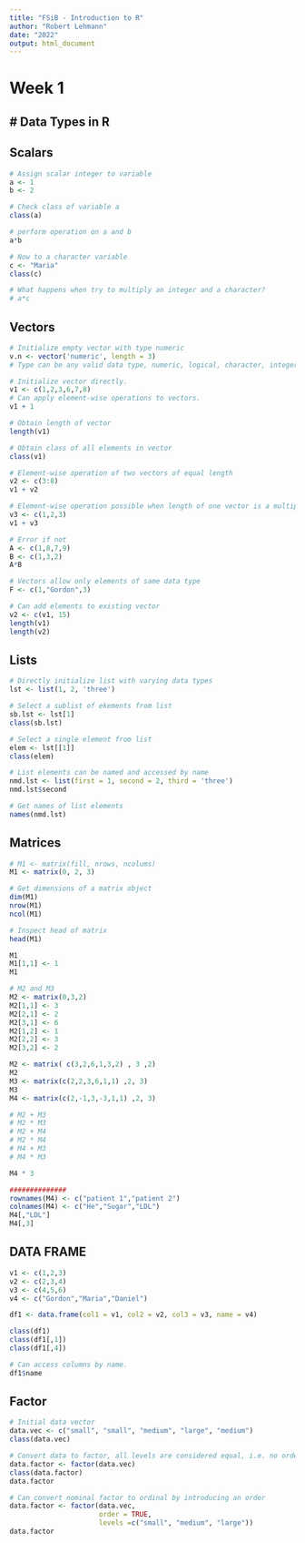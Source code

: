```yaml
---
title: "FSiB - Introduction to R"
author: "Robert Lehmann"
date: "2022"
output: html_document
---
```


# Week 1

## \# Data Types in R

## Scalars

```r
# Assign scalar integer to variable
a <- 1
b <- 2

# Check class of variable a
class(a)

# perform operation on a and b
a*b

# Now to a character variable
c <- "Maria"
class(c)

# What happens when try to multiply an integer and a character?
# a*c
```

## Vectors

```r
# Initialize empty vector with type numeric
v.n <- vector('numeric', length = 3)
# Type can be any valid data type, numeric, logical, character, integer

# Initialize vector directly.
v1 <- c(1,2,3,6,7,8)
# Can apply element-wise operations to vectors.
v1 + 1

# Obtain length of vector
length(v1)

# Obtain class of all elements in vector
class(v1)

# Element-wise operation of two vectors of equal length
v2 <- c(3:8)
v1 + v2

# Element-wise operation possible when length of one vector is a multiple of the other
v3 <- c(1,2,3)
v1 + v3 

# Error if not
A <- c(1,8,7,9)
B <- c(1,3,2)
A*B

# Vectors allow only elements of same data type
F <- c(1,"Gordon",3)

# Can add elements to existing vector
v2 <- c(v1, 15)
length(v1)
length(v2)
```

## Lists

```r
# Directly initialize list with varying data types
lst <- list(1, 2, 'three')

# Select a sublist of ekements from list 
sb.lst <- lst[1]
class(sb.lst)

# Select a single element from list
elem <- lst[[1]]
class(elem)

# List elements can be named and accessed by name
nmd.lst <- list(first = 1, second = 2, third = 'three')
nmd.lst$second

# Get names of list elements
names(nmd.lst)
```

## Matrices

```r
# M1 <- matrix(fill, nrows, ncolums)
M1 <- matrix(0, 2, 3)

# Get dimensions of a matrix object
dim(M1)
nrow(M1)
ncol(M1)

# Inspect head of matrix
head(M1)

M1
M1[1,1] <- 1
M1

# M2 and M3
M2 <- matrix(0,3,2)
M2[1,1] <- 3
M2[2,1] <- 2
M2[3,1] <- 6
M2[1,2] <- 1
M2[2,2] <- 3
M2[3,2] <- 2

M2 <- matrix( c(3,2,6,1,3,2) , 3 ,2)
M2
M3 <- matrix(c(2,2,3,6,1,1) ,2, 3) 
M3
M4 <- matrix(c(2,-1,3,-3,1,1) ,2, 3)

# M2 + M3
# M2 * M3
# M2 + M4
# M2 * M4
# M4 + M3
# M4 * M3

M4 * 3

##############
rownames(M4) <- c("patient 1","patient 2")
colnames(M4) <- c("He","Sugar","LDL")
M4[,"LDL"]
M4[,3]
```

## DATA FRAME

```r
v1 <- c(1,2,3)
v2 <- c(2,3,4)
v3 <- c(4,5,6)
v4 <- c("Gordon","Maria","Daniel")

df1 <- data.frame(col1 = v1, col2 = v2, col3 = v3, name = v4)

class(df1)
class(df1[,1])
class(df1[,4])

# Can access columns by name.
df1$name
```

## Factor

```r

# Initial data vector
data.vec <- c("small", "small", "medium", "large", "medium")
class(data.vec)

# Convert data to factor, all levels are considered equal, i.e. no order
data.factor <- factor(data.vec)
class(data.factor)
data.factor

# Can convert nominal factor to ordinal by introducing an order 
data.factor <- factor(data.vec, 
                      order = TRUE, 
                      levels =c("small", "medium", "large")) 
data.factor
```
